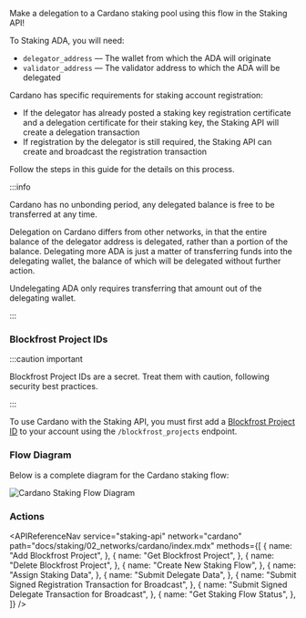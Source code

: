
Make a delegation to a Cardano staking pool using this flow in the Staking API!

To Staking ADA, you will need:

- `delegator_address` &mdash; The wallet from which the ADA will originate
- `validator_address` &mdash; The validator address to which the ADA will be delegated

Cardano has specific requirements for staking account registration:

- If the delegator has already posted a staking key registration certificate and a delegation certificate for their staking key, the Staking API will create a delegation transaction
- If registration by the delegator is still required, the Staking API can create and broadcast the registration transaction

Follow the steps in this guide for the details on this process.

:::info

Cardano has no unbonding period, any delegated balance is free to be transferred at any time.

Delegation on Cardano differs from other networks, in that the entire balance of the delegator address is delegated, rather than a portion of the balance. Delegating more ADA is just a matter of transferring funds into the delegating wallet, the balance of which will be delegated without further action.

Undelegating ADA only requires transferring that amount out of the delegating wallet.

:::

### Blockfrost Project IDs

:::caution important

Blockfrost Project IDs are a secret. Treat them with caution, following security best practices.

:::

To use Cardano with the Staking API, you must first add a [Blockfrost Project ID](https://blockfrost.dev/docs/overview/getting-started#creating-first-project) to your account using the `/blockfrost_projects` endpoint.

### Flow Diagram

Below is a complete diagram for the Cardano staking flow:

<img src={img1} alt="Cardano Staking Flow Diagram" className="inline-image" />

### Actions

<APIReferenceNav
  service="staking-api"
  network="cardano"
  path="docs/staking/02_networks/cardano/index.mdx"
  methods={[
    {
      name: "Add Blockfrost Project",
    },
    {
      name: "Get Blockfrost Project",
    },
    {
      name: "Delete Blockfrost Project",
    },
    {
      name: "Create New Staking Flow",
    },
    {
      name: "Assign Staking Data",
    },
    {
      name: "Submit Delegate Data",
    },
    {
      name: "Submit Signed Registration Transaction for Broadcast",
    },
    {
      name: "Submit Signed Delegate Transaction for Broadcast",
    },
    {
      name: "Get Staking Flow Status",
    },
  ]}
/>

